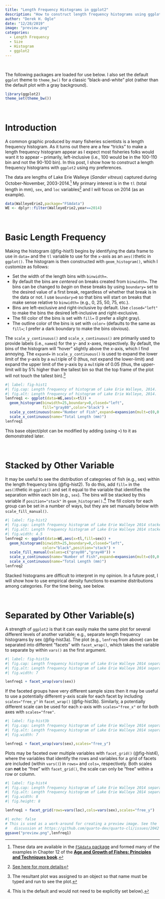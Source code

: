 ```yaml
---
title: "Length Frequency Histograms in ggplot2"
description: "How to construct length frequency histograms using ggplot2"
author: "Derek H. Ogle"
date: "12/28/2019"
image: "preview.png"
categories:
  - Length Frequency
  - Size
  - Histogram
  - ggplot2
---
```


&nbsp;

:::{.callout-note}
The following packages are loaded for use below. I also set the default `ggplot` theme to `theme_bw()` for a classic "black-and-white" plot (rather than the default plot with a gray background).
:::

```r
library(ggplot2)
theme_set(theme_bw())
```

&nbsp;

# Introduction
A common graphic produced by many fisheries scientists is a length frequency histogram. As it turns out there are a few "tricks" to make a length frequency histogram appear as I expect most fisheries folks would want it to appear -- primarily, left-inclusive (i.e., 100 would be in the 100-110 bin and not the 90-100 bin). In this post, I show how to construct a length frequency histograms with `ggplot2` using my preferences.

The data are lengths of Lake Erie Walleye (*Sander vitreus*) captured during October-November, 2003-2014.^[These data are available in the [`FSAdata` package](https://fishr-core-team.github.io/FSAdata/index.html) and formed many of the examples in Chapter 12 of the [**Age and Growth of Fishes: Principles and Techniques book**](https://derekogle.com/AGF/).] My primary interest is in the `tl` (total length in mm), `sex`, and `loc` variables^[[See here for more details](https://fishr-core-team.github.io/FSAdata/reference/WalleyeErie2.html)] and I will focus on 2014 (as an example).

```r
data(WalleyeErie2,package="FSAdata")
WE <- dplyr::filter(WalleyeErie2,year==2014)
```

&nbsp;

# Basic Length Frequency
Making the histogram (@fig-hist1) begins by identifying the data frame to use in `data=` and the `tl` variable to use for the `x`-axis as an `aes()`thetic in `ggplot()`. The histogram is then constructed with `geom_histogram()`, which I customize as follows:

* Set the width of the length bins with `binwidth=`.
* By default the bins are *centered* on breaks created from `binwidth=`. The bins can be changed to *begin* on these breaks by using `boundary=` set to the desired value of a first break, regardless of whether that break is in the data or not. I use `boundary=0` so that bins will start on breaks that make sense relative to `binwidth=` (e.g., 0, 25, 50, 75, etc.).
* Bins are left-exclusive and right-inclusive by default. Use `closed="left"` to make the bins the desired left-inclusive and right-exclusive.
* The fill color of the bins is set with `fill=` (I prefer a slight gray).
* The outline color of the bins is set with `color=` (defaults to the same as `fill=`; I prefer a dark boundary to make the bins obvious).

The `scale_y_continuous()` and `scale_x_continuous()` are primarily used to provide labels (i.e., `name`s) for the y- and x-axes, respectively. By default, the bins of the histogram will "hover" slightly above the x-axis, which I find annoying. The `expand=` in `scale_y_continuous()` is used to expand the lower limit of the y-axis by a `mult`iple of 0 (thus, not expand the lower-limit) and expand the upper limit of the y-axis by a `mult`iple of 0.05 (thus, the upper-limit will by 5% higher than the tallest bin so that the top frame of the plot will not touch the tallest bin).^[The resultant plot was assigned to an object so that name must be typed and run to see the plot.]

```r
#| label: fig-hist1
#| fig.cap: Length frequency of histogram of Lake Erie Walleye, 2014.
#| fig.alt: Length frequency of histogram of Lake Erie Walleye, 2014.
lenfreq1 <- ggplot(data=WE,aes(x=tl)) +
  geom_histogram(binwidth=25,boundary=0,closed="left",
                 fill="gray80",color="black") +
  scale_y_continuous(name="Number of Fish",expand=expansion(mult=c(0,0.05))) +
  scale_x_continuous(name="Total Length (mm)")
lenfreq1
```

This base object/plot can be modified by adding (using `+`) to it as demonstrated later.

&nbsp;

# Stacked by Other Variable
It may be useful to see the distribution of categories of fish (e.g., sex) within the length frequency bins (@fig-hist2). To do this, add `fill=` in the `aes()`thetic in `ggplot()` and set it equal to the variable that identifies the separation within each bin (e.g., `sex`). The bins will be stacked by this variable if `position="stack"` in `geom_histogram()`.^[This is the default and would not need to be explicitly set below).] The fill colors for each group can be set in a number of ways, but they are set manually below with `scale_fill_manual()`.

```r
#| label: fig-hist2
#| fig.cap: Length frequency histogram of Lake Erie Walleye 2014 stacked by sex.
#| fig.alt: Length frequency histogram of Lake Erie Walleye 2014 stacked by sex.
#| fig.width: 4.5
lenfreq2 <- ggplot(data=WE,aes(x=tl,fill=sex)) +
  geom_histogram(binwidth=25,boundary=0,closed="left",
                 color="black",position="stack") +
  scale_fill_manual(values=c("gray80","gray40")) +
  scale_y_continuous(name="Number of Fish",expand=expansion(mult=c(0,0.05))) +
  scale_x_continuous(name="Total Length (mm)")
lenfreq2
```

Stacked histograms are difficult to interpret in my opinion. In a future post, I will show how to use empirical density functions to examine distributions among categories. For the time being, see below.

&nbsp;

# Separated by Other Variable(s)
A strength of `ggplot2` is that it can easily make the same plot for several different levels of another variable; e.g., separate length frequency histograms by sex (@fig-hist3a). The plot (e.g., `lenfreq` from above) can be separated into different "facets" with `facet_wrap()`, which takes the variable to separate by within `vars()` as the first argument.

```r
#| label: fig-hist3a
#| fig.cap: Length frequency histogram of Lake Erie Walleye 2014 separated by sex.
#| fig.alt: Length frequency histogram of Lake Erie Walleye 2014 separated by sex.
#| fig.width: 7

lenfreq1 + facet_wrap(vars(sex))
```

If the faceted groups have very different sample sizes then it may be useful to use a potentially different y-axis scale for each facet by including `scales="free_y"` in `facet_wrap()` (@fig-hist3b). Similarly, a potentially different scale can be used for each x-axis with `scales="free_x"` or for both axes with `scales="free"`.

```r
#| label: fig-hist3b
#| fig.cap: Length frequency histogram of Lake Erie Walleye 2014 separated by sex with different frequency scales.
#| fig.alt: Length frequency histogram of Lake Erie Walleye 2014 separated by sex with different frequency scales.
#| fig.width: 7

lenfreq1 + facet_wrap(vars(sex),scales="free_y")
```

Plots may be faceted over multiple variables with `facet_grid()` (@fig-hist4), where the variables that identify the rows and variables for a grid of facets are included (within `vars()`) in `rows=` and `cols=`, respectively. Both scales can **not** be "free" with `facet_grid()`, the scale can only be "free" within a row or column.

```r
#| label: fig-hist4
#| fig.cap: Length frequency histogram of Lake Erie Walleye 2014 separated by sex and location of capture with different frequency scales.
#| fig.alt: Length frequency histogram of Lake Erie Walleye 2014 separated by sex and location of capture with different frequency scales.
#| fig.width: 8
#| fig.height: 8

lenfreq1 + facet_grid(rows=vars(loc),cols=vars(sex),scales="free_y")
```

```r
#| echo: false
# This is used as a work-around for creating a preview image. See the
#   discussion at https://github.com/quarto-dev/quarto-cli/issues/2042
ggsave("preview.png",lenfreq1)
```

